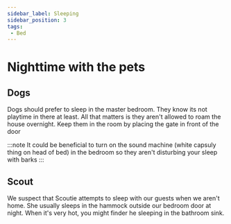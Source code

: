 ```yaml
---
sidebar_label: Sleeping
sidebar_position: 3
tags: 
 - Bed
---
```


# Nighttime with the pets


## Dogs
Dogs should prefer to sleep in the master bedroom. They know its not playtime in there at least. All that matters is they aren't allowed to roam the house overnight. Keep them in the room by placing the gate in front of the door

:::note 
It could be beneficial to turn on the sound machine (white capsuly thing on head of bed) in the bedroom so they aren't disturbing your sleep with barks
:::

## Scout

We suspect that Scoutie attempts to sleep with our guests when we aren't home. She usually sleeps in the hammock outside our bedroom door at night. When it's very hot, you might finder he sleeping in the bathroom sink.


